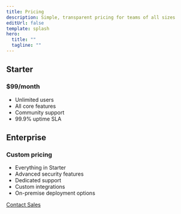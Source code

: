 ```yaml
---
title: Pricing
description: Simple, transparent pricing for teams of all sizes
editUrl: false
template: splash
hero:
  title: ""
  tagline: ""
---
```



<Document title="Simple Pricing, Unlimited Users">

## Starter
### $99/month
- Unlimited users
- All core features
- Community support
- 99.9% uptime SLA

## Enterprise
### Custom pricing
- Everything in Starter
- Advanced security features
- Dedicated support
- Custom integrations
- On-premise deployment options

[Contact Sales](/contact)

</Document>
